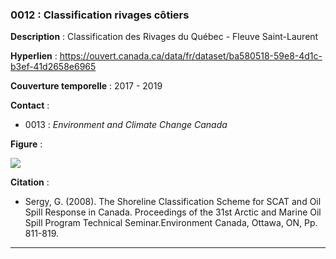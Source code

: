 ### 0012 : Classification rivages côtiers {-}

<!-- -------------------------------------------------- -->
**Description** : Classification des Rivages du Québec - Fleuve Saint-Laurent

<!-- -------------------------------------------------- -->

  **Hyperlien** : [https://ouvert.canada.ca/data/fr/dataset/ba580518-59e8-4d1c-b3ef-41d2658e6965](https://ouvert.canada.ca/data/fr/dataset/ba580518-59e8-4d1c-b3ef-41d2658e6965)


<!-- -------------------------------------------------- -->

  **Couverture temporelle** : 2017 - 2019



<!-- -------------------------------------------------- -->
**Contact** :


  - 0013 : *Environment and Climate Change Canada*


<!-- -------------------------------------------------- -->
**Figure** :

![](../figures/figures-format/data0012.png)


<!-- -------------------------------------------------- -->
**Citation** :


  - Sergy, G. (2008). The Shoreline Classification Scheme for SCAT and Oil Spill Response in Canada. Proceedings of the 31st Arctic and Marine Oil Spill Program Technical Seminar.Environment Canada, Ottawa, ON, Pp. 811-819.




<!-- -------------------------------------------------- -->



<hr>
<br>
